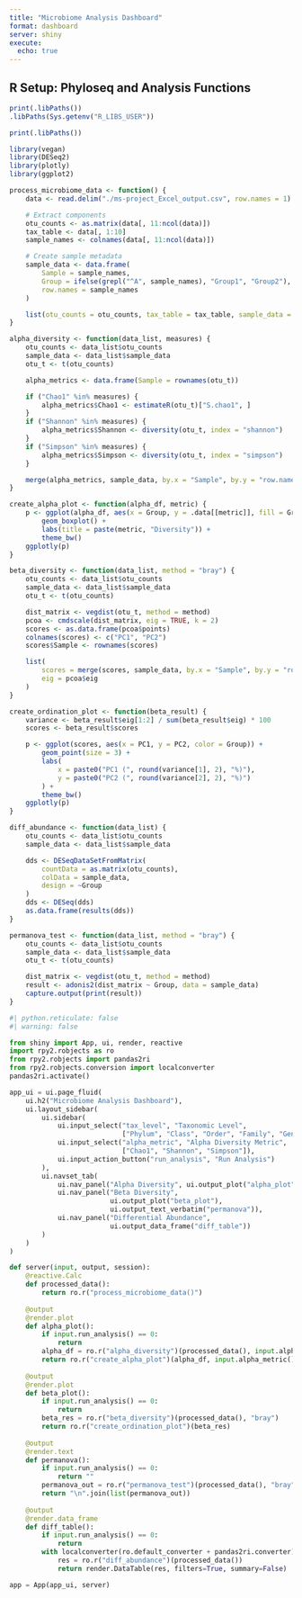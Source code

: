 ```yaml
---
title: "Microbiome Analysis Dashboard"
format: dashboard
server: shiny
execute:
  echo: true
---
```


## R Setup: Phyloseq and Analysis Functions

```r
print(.libPaths())
.libPaths(Sys.getenv("R_LIBS_USER"))

print(.libPaths())

library(vegan)
library(DESeq2)
library(plotly)
library(ggplot2)

process_microbiome_data <- function() {
    data <- read.delim("./ms-project_Excel_output.csv", row.names = 1)

    # Extract components
    otu_counts <- as.matrix(data[, 11:ncol(data)])
    tax_table <- data[, 1:10]
    sample_names <- colnames(data[, 11:ncol(data)])

    # Create sample metadata
    sample_data <- data.frame(
        Sample = sample_names,
        Group = ifelse(grepl("^A", sample_names), "Group1", "Group2"),
        row.names = sample_names
    )

    list(otu_counts = otu_counts, tax_table = tax_table, sample_data = sample_data)
}

alpha_diversity <- function(data_list, measures) {
    otu_counts <- data_list$otu_counts
    sample_data <- data_list$sample_data
    otu_t <- t(otu_counts)

    alpha_metrics <- data.frame(Sample = rownames(otu_t))

    if ("Chao1" %in% measures) {
        alpha_metrics$Chao1 <- estimateR(otu_t)["S.chao1", ]
    }
    if ("Shannon" %in% measures) {
        alpha_metrics$Shannon <- diversity(otu_t, index = "shannon")
    }
    if ("Simpson" %in% measures) {
        alpha_metrics$Simpson <- diversity(otu_t, index = "simpson")
    }

    merge(alpha_metrics, sample_data, by.x = "Sample", by.y = "row.names")
}

create_alpha_plot <- function(alpha_df, metric) {
    p <- ggplot(alpha_df, aes(x = Group, y = .data[[metric]], fill = Group)) +
        geom_boxplot() +
        labs(title = paste(metric, "Diversity")) +
        theme_bw()
    ggplotly(p)
}

beta_diversity <- function(data_list, method = "bray") {
    otu_counts <- data_list$otu_counts
    sample_data <- data_list$sample_data
    otu_t <- t(otu_counts)

    dist_matrix <- vegdist(otu_t, method = method)
    pcoa <- cmdscale(dist_matrix, eig = TRUE, k = 2)
    scores <- as.data.frame(pcoa$points)
    colnames(scores) <- c("PC1", "PC2")
    scores$Sample <- rownames(scores)

    list(
        scores = merge(scores, sample_data, by.x = "Sample", by.y = "row.names"),
        eig = pcoa$eig
    )
}

create_ordination_plot <- function(beta_result) {
    variance <- beta_result$eig[1:2] / sum(beta_result$eig) * 100
    scores <- beta_result$scores

    p <- ggplot(scores, aes(x = PC1, y = PC2, color = Group)) +
        geom_point(size = 3) +
        labs(
            x = paste0("PC1 (", round(variance[1], 2), "%)"),
            y = paste0("PC2 (", round(variance[2], 2), "%)")
        ) +
        theme_bw()
    ggplotly(p)
}

diff_abundance <- function(data_list) {
    otu_counts <- data_list$otu_counts
    sample_data <- data_list$sample_data

    dds <- DESeqDataSetFromMatrix(
        countData = as.matrix(otu_counts),
        colData = sample_data,
        design = ~Group
    )
    dds <- DESeq(dds)
    as.data.frame(results(dds))
}

permanova_test <- function(data_list, method = "bray") {
    otu_counts <- data_list$otu_counts
    sample_data <- data_list$sample_data
    otu_t <- t(otu_counts)

    dist_matrix <- vegdist(otu_t, method = method)
    result <- adonis2(dist_matrix ~ Group, data = sample_data)
    capture.output(print(result))
}


```

```python
#| python.reticulate: false
#| warning: false

from shiny import App, ui, render, reactive
import rpy2.robjects as ro
from rpy2.robjects import pandas2ri
from rpy2.robjects.conversion import localconverter
pandas2ri.activate()

app_ui = ui.page_fluid(
    ui.h2("Microbiome Analysis Dashboard"),
    ui.layout_sidebar(
        ui.sidebar(
            ui.input_select("tax_level", "Taxonomic Level", 
                            ["Phylum", "Class", "Order", "Family", "Genus"]),
            ui.input_select("alpha_metric", "Alpha Diversity Metric",
                            ["Chao1", "Shannon", "Simpson"]),
            ui.input_action_button("run_analysis", "Run Analysis")
        ),
        ui.navset_tab(
            ui.nav_panel("Alpha Diversity", ui.output_plot("alpha_plot")),
            ui.nav_panel("Beta Diversity",
                         ui.output_plot("beta_plot"),
                         ui.output_text_verbatim("permanova")),
            ui.nav_panel("Differential Abundance",
                         ui.output_data_frame("diff_table"))
        )
    )
)

def server(input, output, session):
    @reactive.Calc
    def processed_data():
        return ro.r("process_microbiome_data()")
    
    @output
    @render.plot
    def alpha_plot():
        if input.run_analysis() == 0:
            return
        alpha_df = ro.r("alpha_diversity")(processed_data(), input.alpha_metric())
        return ro.r("create_alpha_plot")(alpha_df, input.alpha_metric())
    
    @output
    @render.plot
    def beta_plot():
        if input.run_analysis() == 0:
            return
        beta_res = ro.r("beta_diversity")(processed_data(), "bray")
        return ro.r("create_ordination_plot")(beta_res)
    
    @output
    @render.text
    def permanova():
        if input.run_analysis() == 0:
            return ""
        permanova_out = ro.r("permanova_test")(processed_data(), "bray")
        return "\n".join(list(permanova_out))
    
    @output
    @render.data_frame
    def diff_table():
        if input.run_analysis() == 0:
            return
        with localconverter(ro.default_converter + pandas2ri.converter):
            res = ro.r("diff_abundance")(processed_data())
            return render.DataTable(res, filters=True, summary=False)

app = App(app_ui, server)

```


